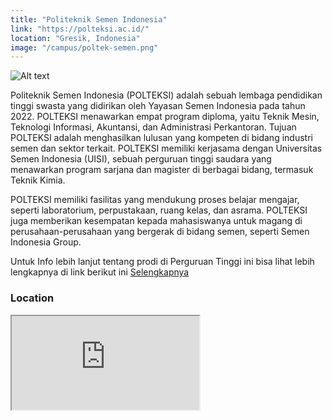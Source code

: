 ```yaml
---
title: "Politeknik Semen Indonesia"
link: "https://polteksi.ac.id/"
location: "Gresik, Indonesia"
image: "/campus/poltek-semen.png"
---
```


![Alt text](https://polteksi.ac.id/wp-content/uploads/2023/05/DSC_0413-scaled.jpg "title")

Politeknik Semen Indonesia (POLTEKSI) adalah sebuah lembaga pendidikan tinggi swasta yang didirikan oleh Yayasan Semen Indonesia pada tahun 2022. POLTEKSI menawarkan empat program diploma, yaitu Teknik Mesin, Teknologi Informasi, Akuntansi, dan Administrasi Perkantoran. Tujuan POLTEKSI adalah menghasilkan lulusan yang kompeten di bidang industri semen dan sektor terkait. POLTEKSI memiliki kerjasama dengan Universitas Semen Indonesia (UISI), sebuah perguruan tinggi saudara yang menawarkan program sarjana dan magister di berbagai bidang, termasuk Teknik Kimia.

POLTEKSI memiliki fasilitas yang mendukung proses belajar mengajar, seperti laboratorium, perpustakaan, ruang kelas, dan asrama. POLTEKSI juga memberikan kesempatan kepada mahasiswanya untuk magang di perusahaan-perusahaan yang bergerak di bidang semen, seperti Semen Indonesia Group.

Untuk Info lebih lanjut tentang prodi di Perguruan Tinggi ini bisa lihat lebih lengkapnya di link berikut ini [Selengkapnya](https://polteksi.ac.id/)

### Location
<iframe src="https://www.google.com/maps/embed?pb=!1m18!1m12!1m3!1d3958.6360013168555!2d112.63694517934111!3d-7.168008851842374!2m3!1f0!2f0!3f0!3m2!1i1024!2i768!4f13.1!3m3!1m2!1s0x2dd8015caf06204d%3A0x89b3f2c706b82021!2sPoliteknik%20semen%20Indonesia%20(%20Poltek-Si%20)!5e0!3m2!1sid!2sid!4v1706081880524!5m2!1sid!2sid" className="w-full h-96 mb-32" loading="lazy" referrerpolicy="no-referrer-when-downgrade"></iframe>